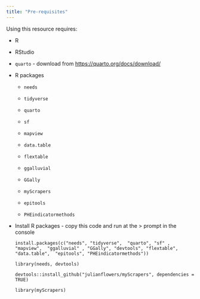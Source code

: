 ```yaml
---
title: "Pre-requisites"
---
```


Using this resource requires:

-   R

-   RStudio

-   `quarto` - download from <https://quarto.org/docs/download/>

-   R packages

    -   `needs`

    -   `tidyverse`

    -   `quarto`

    -   `sf`

    -   `mapview`

    -   `data.table`

    -   `flextable`

    -   `ggalluvial`

    -   `GGally`

    -   `myScrapers`

    -   `epitools`

    -   `PHEindicatormethods`

-   Install R packages  - copy this code and run at the \> prompt in the console

    ```         
    install.packages(c("needs", "tidyverse",  "quarto", "sf" , "mapview",  "ggalluvial" , "GGally", "devtools", "flextable", "data.table",  "epitools", "PHEindicatormethods"))

    library(needs, devtools)

    devtools::install_github("julianflowers/myScrapers", dependencies = TRUE)

    library(myScrapers)
    ```
